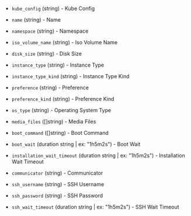 <!-- Code generated from the comments of the Config struct in builder/kubevirt/iso/config.go; DO NOT EDIT MANUALLY -->

- `kube_config` (string) - Kube Config

- `name` (string) - Name

- `namespace` (string) - Namespace

- `iso_volume_name` (string) - Iso Volume Name

- `disk_size` (string) - Disk Size

- `instance_type` (string) - Instance Type

- `instance_type_kind` (string) - Instance Type Kind

- `preference` (string) - Preference

- `preference_kind` (string) - Preference Kind

- `os_type` (string) - Operating System Type

- `media_files` ([]string) - Media Files

- `boot_command` ([]string) - Boot Command

- `boot_wait` (duration string | ex: "1h5m2s") - Boot Wait

- `installation_wait_timeout` (duration string | ex: "1h5m2s") - Installation Wait Timeout

- `communicator` (string) - Communicator

- `ssh_username` (string) - SSH Username

- `ssh_password` (string) - SSH Password

- `ssh_wait_timeout` (duration string | ex: "1h5m2s") - SSH Wait Timeout

<!-- End of code generated from the comments of the Config struct in builder/kubevirt/iso/config.go; -->
